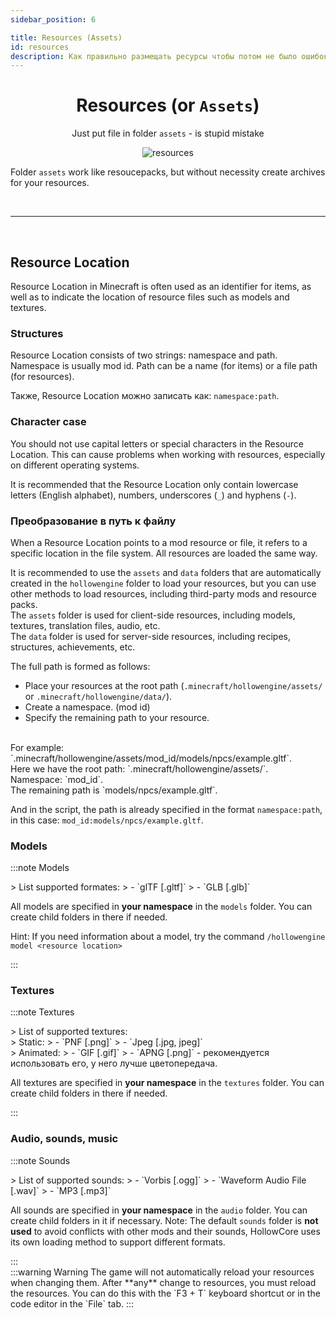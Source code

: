 ```yaml
---
sidebar_position: 6

title: Resources (Assets)
id: resources
description: Как правильно размещать ресурсы чтобы потом не было ошибок
---
```



<div align="center">

# Resources (or `Assets`)

Just put file in folder `assets` - is stupid mistake

<link rel="preload" as="image" href="@site/static/img/doc/titles/Assets0.webp" />
<div className="show" id="mask">

![resources](@site/static/img/doc/titles/Assets0.webp)

</div>
</div>

Folder `assets` work like resoucepacks, but without necessity create archives for your resources.

<br />

---

<br />

## Resource Location

Resource Location in Minecraft is often used as an identifier for items, as well as to indicate the location of resource files such as models and textures.

### Structures

Resource Location consists of two strings: namespace and path. Namespace is usually mod id. Path can be a name (for items) or a file path (for resources).

Также, Resource Location можно записать как: `namespace:path`.

### Character case

You should not use capital letters or special characters in the Resource Location. This can cause problems when working with resources, especially on different operating systems.

It is recommended that the Resource Location only contain lowercase letters (English alphabet), numbers, underscores (`_`) and hyphens (`-`).

### Преобразование в путь к файлу
When a Resource Location points to a mod resource or file, it refers to a specific location in the file system. All resources are loaded the same way.

It is recommended to use the `assets` and `data` folders that are automatically created in the `hollowengine` folder to load your resources, but you can use other methods to load resources, including third-party mods and resource packs.
<br />
The `assets` folder is used for client-side resources, including models, textures, translation files, audio, etc.
<br />
The `data` folder is used for server-side resources, including recipes, structures, achievements, etc.

The full path is formed as follows:
- Place your resources at the root path (`.minecraft/hollowengine/assets/` or `.minecraft/hollowengine/data/`).
- Create a namespace. (mod id)
- Specify the remaining path to your resource.
<br />
For example: `.minecraft/hollowengine/assets/mod_id/models/npcs/example.gltf`.
<br />
Here we have the root path: `.minecraft/hollowengine/assets/`.
<br />
Namespace: `mod_id`.
<br />
The remaining path is `models/npcs/example.gltf`.

And in the script, the path is already specified in the format `namespace:path`, in this case: `mod_id:models/npcs/example.gltf`.

### Models

:::note Models
<div align="left">
> List supported formates:
> - `glTF [.gltf]`
> - `GLB [.glb]`

All models are specified in **your namespace** in the `models` folder. You can create child folders in there if needed.

Hint: If you need information about a model, try the command `/hollowengine model <resource location>`
</div>
:::

<br />

### Textures

:::note Textures
<div align="left">
> List of supported textures:
<br />
> Static:
> - `PNF [.png]`
> - `Jpeg [.jpg, jpeg]`
<br />
> Animated:
> - `GIF [.gif]`
> - `APNG [.png]` - рекомендуется использовать его, у него лучше цветопередача. 

All textures are specified in **your namespace** in the `textures` folder. You can create child folders in there if needed.
</div>
:::

<br />

### Audio, sounds, music

:::note Sounds
<div align="left">
> List of supported sounds:
> - `Vorbis [.ogg]`
> - `Waveform Audio File [.wav]`
> - `MP3 [.mp3]`

All sounds are specified in **your namespace** in the `audio` folder. You can create child folders in it if necessary.
Note: The default `sounds` folder is **not used** to avoid conflicts with other mods and their sounds, HollowCore uses its own loading method to support different formats.
</div>
:::
<br />
:::warning Warning
The game will not automatically reload your resources when changing them. After **any** change to resources, you must reload the resources.
You can do this with the `F3 + T` keyboard shortcut or in the code editor in the `File` tab.
:::
